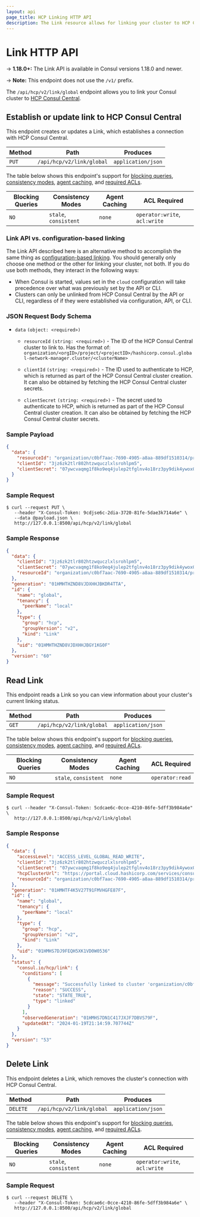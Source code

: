 ```yaml
---
layout: api
page_title: HCP Linking HTTP API
description: The Link resource allows for linking your cluster to HCP Consul Central.
---
```


# Link HTTP API

-> **1.18.0+:** The Link API is available in Consul versions 1.18.0 and newer.

-> **Note:** This endpoint does not use the `/v1/` prefix.

The `/api/hcp/v2/link/global` endpoint allows you to link your Consul cluster to [HCP Consul Central](/hcp/docs/consul/concepts/consul-central).

## Establish or update link to HCP Consul Central

This endpoint creates or updates a Link, which establishes a connection with HCP Consul Central.

| Method | Path                          | Produces           |
| ------ | ----------------------------- | ------------------ |
| `PUT`  | `/api/hcp/v2/link/global`     | `application/json` |

The table below shows this endpoint's support for
[blocking queries](/consul/api-docs/features/blocking),
[consistency modes](/consul/api-docs/features/consistency),
[agent caching](/consul/api-docs/features/caching), and
[required ACLs](/consul/api-docs/api-structure#authentication).

| Blocking Queries | Consistency Modes     | Agent Caching | ACL Required                   |
| ---------------- | --------------------- | ------------- | ------------------------------ |
| `NO`             | `stale`, `consistent` | `none`        | `operator:write`, `acl:write`  |

### Link API vs. configuration-based linking

The Link API described here is an alternative method to accomplish the same thing as [configuration-based linking](/consul/docs/agent/config/config-files#self-managed-hcp-parameters). You should generally only choose one method or the other for linking your cluster, not both. If you do use both methods, they interact in the following ways:

* When Consul is started, values set in the `cloud` configuration will take precedence over what was previously set by the API or CLI.
* Clusters can only be unlinked from HCP Consul Central by the API or CLI, regardless of if they were established via configuration, API, or CLI.

### JSON Request Body Schema

- `data` `(object: <required>)`

  - `resourceId` `(string: <required>)` - The ID of the HCP Consul Central cluster to link to. Has the format of:
    `organization/<orgID>/project/<projectID>/hashicorp.consul.global-network-manager.cluster/<clusterName>`

  - `clientId` `(string: <required>)` - The ID used to authenticate to HCP, which is returned as part of the HCP
    Consul Central cluster creation. It can also be obtained by fetching the HCP Consul Central cluster secrets.

  - `clientSecret` `(string: <required>)` - The secret used to authenticate to HCP, which is returned as part of the
    HCP Consul Central cluster creation. It can also be obtained by fetching the HCP Consul Central cluster secrets.

### Sample Payload

```json
{
  "data": {
    "resourceId": "organization/c0bf7aac-7690-4905-a8aa-889df1510314/project/6e82a47b-79af-4920-ad42-c0f74421ab52/hashicorp.consul.global-network-manager.cluster/my-cluster",
    "clientId": "3jz6zk2tlr802htzwquczlxlsrohlpm5",
    "clientSecret": "07ywcvaqmg1f8ko9eq4julep2tfglnv4o18rz3py9dik4ywox0ytoscycn39o4vs"
  }
}
```

### Sample Request

```shell-session
$ curl --request PUT \
   --header "X-Consul-Token: 9cdjse6c-2dia-3720-81fe-5dae3k714a6e" \
   --data @payload.json \
   http://127.0.0.1:8500/api/hcp/v2/link/global
```

### Sample Response

```json
{
  "data": {
    "clientId": "3jz6zk2tlr802htzwquczlxlsrohlpm5",
    "clientSecret": "07ywcvaqmg1f8ko9eq4julep2tfglnv4o18rz3py9dik4ywox0ytoscycn39o4vs",
    "resourceId": "organization/c0bf7aac-7690-4905-a8aa-889df1510314/project/6e82a47b-79af-4920-ad42-c0f74421ab52/hashicorp.consul.global-network-manager.cluster/my-cluster"
  },
  "generation": "01HMHTHZND8VJDXHHJBKDR4TTA",
  "id": {
    "name": "global",
    "tenancy": {
      "peerName": "local"
    },
    "type": {
      "group": "hcp",
      "groupVersion": "v2",
      "kind": "Link"
    },
    "uid": "01HMHTHZND8VJDXHHJBGY1KG0F"
  },
  "version": "60"
}
```

## Read Link

This endpoint reads a Link so you can view information about your cluster's current linking status.

| Method | Path                          | Produces           |
| ------ | ----------------------------- | ------------------ |
| `GET`  | `/api/hcp/v2/link/global`     | `application/json` |

The table below shows this endpoint's support for
[blocking queries](/consul/api-docs/features/blocking),
[consistency modes](/consul/api-docs/features/consistency),
[agent caching](/consul/api-docs/features/caching), and
[required ACLs](/consul/api-docs/api-structure#authentication).

| Blocking Queries | Consistency Modes     | Agent Caching | ACL Required     |
| ---------------- | --------------------- | ------------- | ---------------- |
| `NO`             | `stale`, `consistent` | `none`        | `operator:read`  |

### Sample Request

```shell-session
$ curl --header "X-Consul-Token: 5cdcae6c-0cce-4210-86fe-5dff3b984a6e" \
   http://127.0.0.1:8500/api/hcp/v2/link/global
```

### Sample Response
```json
{
  "data": {
    "accessLevel": "ACCESS_LEVEL_GLOBAL_READ_WRITE",
    "clientId": "3jz6zk2tlr802htzwquczlxlsrohlpm5",
    "clientSecret": "07ywcvaqmg1f8ko9eq4julep2tfglnv4o18rz3py9dik4ywox0ytoscycn39o4vs",
    "hcpClusterUrl": "https://portal.cloud.hashicorp.com/services/consul/clusters/self-managed/my-cluster?project_id=6e82a47b-79af-4920-ad42-c0f74421ab52",
    "resourceId": "organization/c0bf7aac-7690-4905-a8aa-889df1510314/project/6e82a47b-79af-4920-ad42-c0f74421ab52/hashicorp.consul.global-network-manager.cluster/my-cluster"
  },
  "generation": "01HMHTF4K5V27T91FMVHGFE87F",
  "id": {
    "name": "global",
    "tenancy": {
      "peerName": "local"
    },
    "type": {
      "group": "hcp",
      "groupVersion": "v2",
      "kind": "Link"
    },
    "uid": "01HMHS7DJ9FEQH5XK1VD0W0536"
  },
  "status": {
    "consul.io/hcp/link": {
      "conditions": [
        {
          "message": "Successfully linked to cluster 'organization/c0bf7aac-7690-4905-a8aa-889df1510314/project/6e82a47b-79af-4920-ad42-c0f74421ab52/hashicorp.consul.global-network-manager.cluster/my-cluster'",
          "reason": "SUCCESS",
          "state": "STATE_TRUE",
          "type": "linked"
        }
      ],
      "observedGeneration": "01HMHS7DN1C417JXJF7DBVS79F",
      "updatedAt": "2024-01-19T21:14:59.707744Z"
    }
  },
  "version": "53"
}
```

## Delete Link

This endpoint deletes a Link, which removes the cluster's connection with HCP Consul Central.

| Method    | Path                          | Produces           |
| --------- | ----------------------------- | ------------------ |
| `DELETE`  | `/api/hcp/v2/link/global`     | `application/json` |

The table below shows this endpoint's support for
[blocking queries](/consul/api-docs/features/blocking),
[consistency modes](/consul/api-docs/features/consistency),
[agent caching](/consul/api-docs/features/caching), and
[required ACLs](/consul/api-docs/api-structure#authentication).

| Blocking Queries | Consistency Modes      | Agent Caching | ACL Required                     |
| ---------------- | ---------------------- | ------------- | -------------------------------- |
| `NO`             |  `stale`, `consistent` | `none`        | `operator:write`, `acl:write`    |

### Sample Request

```shell-session
$ curl --request DELETE \
   --header "X-Consul-Token: 5cdcae6c-0cce-4210-86fe-5dff3b984a6e" \
   http://127.0.0.1:8500/api/hcp/v2/link/global
```
